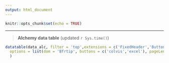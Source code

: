 ```yaml
---
output: html_document
---
```


```r
knitr::opts_chunk$set(echo = TRUE)
```

***
> **Alchemy data table** (updated `r Sys.time()`)

```r
datatable(data_alc, filter = 'top',extensions = c('FixedHeader','Buttons','FixedHeader'),
  options = list(dom = 'Bfrtip', buttons = c('colvis','excel'), pageLength = nrow(data_alc), fixedHeader = TRUE)) %>% formatRound(1:ncol(data_alc), 2) %>% formatStyle(45:ncol(data_alc),backgroundColor = styleInterval(0, c('red', 'green'))
  ) 
```

